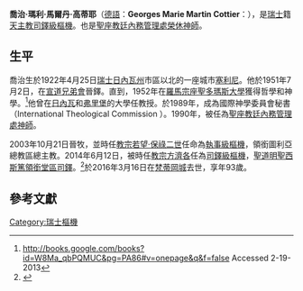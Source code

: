 {{Infobox Christian leader
| type             = cardinal
| honorific-prefix = 最尊敬的
| name             = 喬治·高蒂耶<br />''Georges Cottier''
| honorific-suffix = [[宣道兄弟會|宣道兄弟會]]
| native_name      = 
| native_name_lang = 
| title            = [[教廷內務管理處|聖座教廷內務管理處榮休神師]]
| image            = Cardinal Cottier.jpg
| image_size       = 
| alt              = 
| see              = [[聖道明聖西斯篤堂|聖道明聖西斯篤領銜堂區]]
| elected          = 
| appointed        = 1990年
| term             = 
| term_start       = 
| quashed          = 
| term_end         = 2003年
| predecessor      = 
| opposed          = 
| successor        = 
| other_post       = [[聖道明聖西斯篤堂|聖道明聖西斯篤領銜堂區司鐸]]
<!---------- Orders ---------->
| ordination       = 1951年7月2日
| ordinated_by     = 
| consecration     = 2003年10月21日
| consecrated_by   = 
| cardinal         = 2003年10月21日
| rank             = [[樞機|司鐸級樞機]]
<!---------- Personal details ---------->
| birth_name       = Georges Marie Martin Cottier
| birth_date       = {{Birth date|1922|4|25|df=yes}} 
| birth_place      = [[瑞士|瑞士]][[日內瓦州|日內瓦州]][[塞利尼|塞利尼]]
| death_date       = {{Death date and age|2016|3|12|1922|4|25}}
| death_place      = [[梵蒂岡城|梵蒂岡城]]
| buried           = 
| nationality      = {{SWI}}
| religion         = [[天主教|天主教]]
| residence        = 
| parents          = 
| spouse           = 
| children         = 
| occupation       = 
| profession       = 
| previous_post    = {{unbulleted list|[[國際神學委員會|國際神學委員會秘書長]] (1989年-1990年)|[[教廷內務管理處|聖座教廷內務管理處神師]] (1990年-2003年)|領銜圖利亞總教區總主教 (2003年-2014年)|聖道明聖西斯篤領銜堂區執事 (2003年-2014年)}}
| education        =
| alma_mater       = 
| motto            = 
| signature        = 
| signature_alt    = 
| coat_of_arms     = Coat of arms of Georges Cottier.svg
| coat_of_arms_alt = 
}}
'''喬治·瑪利·馬爾丹·高蒂耶'''（[[德語|德語]]：'''Georges Marie Martin Cottier'''：{{bd|1922年|4月25日|2016年|3月31日|catIdx=Georges Marie Martin Cottier}}），是[[瑞士|瑞士]]籍[[天主教|天主教]][[樞機|司鐸級樞機]]。也是[[教廷內務管理處|聖座教廷內務管理處榮休神師]]。

==生平==
喬治生於1922年4月25日[[瑞士|瑞士]][[日內瓦州|日內瓦州]]市區以北的一座城市[[塞利尼|塞利尼]]。他於1951年7月2日，在[[宣道兄弟會|宣道兄弟會]]晉鐸。直到，1952年在[[羅馬|羅馬]][[宗座聖多瑪斯大學|宗座聖多瑪斯大學]]獲得哲學和神學。<ref>http://books.google.com/books?id=W8Ma_qbPQMUC&pg=PA86#v=onepage&q&f=false {{Wayback|url=http://books.google.com/books?id=W8Ma_qbPQMUC&pg=PA86#v=onepage&q&f=false |date=20160511213722 }}  Accessed 2-19-2013</ref>他曾在[[日內瓦|日內瓦]]和[[弗里堡|弗里堡]]的大學任教授。於1989年，成為國際神學委員會秘書（International Theological Commission ）。1990年，被任為[[教廷內務管理處|聖座教廷內務管理處神師]]。

2003年10月21日晉牧，並時任[[教宗|教宗]][[若望·保祿二世|若望·保祿二世]]任命為[[樞機|執事級樞機]]，領銜圖利亞總教區總主教。2014年6月12日，被時任[[教宗|教宗]][[方濟各_(教宗)|方濟各]]任為[[樞機|司鐸級樞機]]，[[聖道明聖西斯篤堂|聖道明聖西斯篤領銜堂區司鐸]]。<ref>{{cite web|url=http://www.vatican.va/news_services/liturgy/2014/documents/ns_lit_doc_20140612_optatio-diaconis-cardinalibus_it.html|title=Assegnazione del titolo presbiterale ad alcuni cardinali diaconi creati nel consistoro del 21 ottobre 2003|language=it|date=2014-06-12|accessdate=2014-06-14|archive-date=2014-06-25|archive-url=https://web.archive.org/web/20140625182509/http://www.vatican.va/news_services/liturgy/2014/documents/ns_lit_doc_20140612_optatio-diaconis-cardinalibus_it.html|dead-url=no}}</ref>於2016年3月16日在[[梵蒂岡城|梵蒂岡城]]去世，享年93歲。

==參考文獻==
{{reflist}}

{{Authority control}}
[[Category:瑞士樞機|Category:瑞士樞機]]